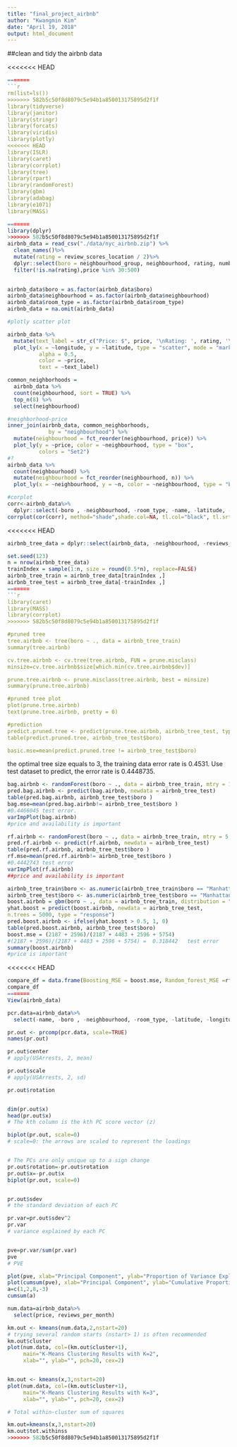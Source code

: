 ```yaml
---
title: "final_project_airbnb"
author: "Kwangmin Kim"
date: "April 19, 2018"
output: html_document
---
```

##clean and tidy the airbnb data

<<<<<<< HEAD
```r
=======
```r
rm(list=ls())
>>>>>>> 582b5c50f8d8079c5e94b1a850013175895d2f1f
library(tidyverse)
library(janitor)
library(stringr)
library(forcats)
library(viridis)
library(plotly)
<<<<<<< HEAD
library(ISLR)
library(caret)
library(corrplot)
library(tree)
library(rpart)
library(randomForest)
library(gbm)
library(adabag)
library(e1071)
library(MASS)
```

```r
=======
library(dplyr)
>>>>>>> 582b5c50f8d8079c5e94b1a850013175895d2f1f
airbnb_data = read_csv("./data/nyc_airbnb.zip") %>%
  clean_names()%>%
  mutate(rating = review_scores_location / 2)%>%
  dplyr::select(boro = neighbourhood_group, neighbourhood, rating, number_of_reviews, price, room_type, reviews_per_month, availability_365, calculated_host_listings_count, name, latitude, longitude)%>%
  filter(!is.na(rating),price %in% 30:500)
  

airbnb_data$boro = as.factor(airbnb_data$boro)
airbnb_data$neighbourhood = as.factor(airbnb_data$neighbourhood)
airbnb_data$room_type = as.factor(airbnb_data$room_type)
airbnb_data = na.omit(airbnb_data)
```


```r
#plotly scatter plot

airbnb_data %>%
  mutate(text_label = str_c("Price: $", price, '\nRating: ', rating, '\nName: ', name)) %>% 
  plot_ly(x = ~longitude, y = ~latitude, type = "scatter", mode = "markers",
          alpha = 0.5, 
          color = ~price,
          text = ~text_label)

common_neighborhoods =
  airbnb_data %>% 
  count(neighbourhood, sort = TRUE) %>% 
  top_n(8) %>% 
  select(neighbourhood)

#neighborhood-price
inner_join(airbnb_data, common_neighborhoods,
             by = "neighbourhood") %>% 
  mutate(neighbourhood = fct_reorder(neighbourhood, price)) %>% 
  plot_ly(y = ~price, color = ~neighbourhood, type = "box",
          colors = "Set2")
#?
airbnb_data %>% 
  count(neighbourhood) %>% 
  mutate(neighbourhood = fct_reorder(neighbourhood, n)) %>% 
  plot_ly(x = ~neighbourhood, y = ~n, color = ~neighbourhood, type = "bar")

#corplot
corr<-airbnb_data%>%
  dplyr::select(-boro , -neighbourhood, -room_type, -name, -latitude, -longitude)
corrplot(cor(corr), method="shade",shade.col=NA, tl.col="black", tl.srt=45)


```

<<<<<<< HEAD
```r
airbnb_tree_data = dplyr::select(airbnb_data, -neighbourhood, -reviews_per_month,- name, -latitude, -longitude)

set.seed(123)
n = nrow(airbnb_tree_data)
trainIndex = sample(1:n, size = round(0.5*n), replace=FALSE)
airbnb_tree_train = airbnb_tree_data[trainIndex ,]
airbnb_tree_test = airbnb_tree_data[-trainIndex ,]
=======
```r
library(caret)
library(MASS)
library(corrplot)
>>>>>>> 582b5c50f8d8079c5e94b1a850013175895d2f1f

#pruned tree
tree.airbnb <- tree(boro ~ ., data = airbnb_tree_train)
summary(tree.airbnb)

cv.tree.airbnb <- cv.tree(tree.airbnb, FUN = prune.misclass)
minsize=cv.tree.airbnb$size[which.min(cv.tree.airbnb$dev)]

prune.tree.airbnb <- prune.misclass(tree.airbnb, best = minsize)
summary(prune.tree.airbnb)

#pruned tree plot
plot(prune.tree.airbnb)
text(prune.tree.airbnb, pretty = 0)

#prediction
predict.pruned.tree <- predict(prune.tree.airbnb, airbnb_tree_test, type='class')
table(predict.pruned.tree, airbnb_tree_test$boro)

basic.mse=mean(predict.pruned.tree != airbnb_tree_test$boro)
```
the optimal tree size equals to 3, the training data error rate is 0.4531. Use test dataset to predict, the error rate is 0.4448735.  

```r
bag.airbnb <- randomForest(boro ~ ., data = airbnb_tree_train, mtry = 10, ntree = 500, importance = TRUE)
pred.bag.airbnb <- predict(bag.airbnb, newdata = airbnb_tree_test)
table(pred.bag.airbnb, airbnb_tree_test$boro )
bag.mse=mean(pred.bag.airbnb!= airbnb_tree_test$boro )
#0.4466045 test error.
varImpPlot(bag.airbnb)
#price and availability is important
```

```r
rf.airbnb <- randomForest(boro ~ ., data = airbnb_tree_train, mtry = 5, ntree = 500, importance = TRUE)
pred.rf.airbnb <- predict(rf.airbnb, newdata = airbnb_tree_test)
table(pred.rf.airbnb, airbnb_tree_test$boro )
rf.mse=mean(pred.rf.airbnb!= airbnb_tree_test$boro )
#0.4442743 test error
varImpPlot(rf.airbnb)
##price and availability is important
```

```r
airbnb_tree_train$boro <- as.numeric(airbnb_tree_train$boro == "Manhattan") 
airbnb_tree_test$boro <- as.numeric(airbnb_tree_test$boro == "Manhattan") 
boost.airbnb = gbm(boro ~ ., data = airbnb_tree_train, distribution = "bernoulli", n.trees = 5000, interaction.depth = 4)
yhat.boost = predict(boost.airbnb, newdata = airbnb_tree_test,
n.trees = 5000, type = "response")
pred.boost.airbnb <- ifelse(yhat.boost > 0.5, 1, 0)
table(pred.boost.airbnb, airbnb_tree_test$boro)
boost.mse = (2187 + 2596)/(2187 + 4483 + 2596 + 5754)
#(2187 + 2596)/(2187 + 4483 + 2596 + 5754) =  0.318442   test error
summary(boost.airbnb)
#price is important
```

<<<<<<< HEAD
```r
compare_df = data.frame(Boosting_MSE = boost.mse, Random_forest_MSE =rf.mse, Bagging_MSE = bag.mse, Decision_trees_MSE = basic.mse)
compare_df
=======
View(airbnb_data)
```

```r
pcr.data=airbnb_data%>%
  select(-name, -boro , -neighbourhood, -room_type, -latitude, -longitude, price, calculated_host_listings_count, number_of_reviews, reviews_per_month, availability_365)

pr.out <- prcomp(pcr.data, scale=TRUE)
names(pr.out)

pr.out$center
# apply(USArrests, 2, mean)

pr.out$scale
# apply(USArrests, 2, sd)

pr.out$rotation


dim(pr.out$x)
head(pr.out$x)
# The kth column is the kth PC score vector (z)

biplot(pr.out, scale=0)
# scale=0: the arrows are scaled to represent the loadings


# The PCs are only unique up to a sign change
pr.out$rotation=-pr.out$rotation
pr.out$x=-pr.out$x
biplot(pr.out, scale=0)


pr.out$sdev
# the standard deviation of each PC

pr.var=pr.out$sdev^2
pr.var
# variance explained by each PC


pve=pr.var/sum(pr.var)
pve
# PVE

plot(pve, xlab="Principal Component", ylab="Proportion of Variance Explained", ylim=c(0,1),type='b')
plot(cumsum(pve), xlab="Principal Component", ylab="Cumulative Proportion of Variance Explained", ylim=c(0,1),type='b')
a=c(1,2,8,-3)
cumsum(a)
```

```r

num.data=airbnb_data%>%
  select(price, reviews_per_month)

km.out <- kmeans(num.data,2,nstart=20)
# trying several random starts (nstart> 1) is often recommended
km.out$cluster
plot(num.data, col=(km.out$cluster+1), 
     main="K-Means Clustering Results with K=2", 
     xlab="", ylab="", pch=20, cex=2)


km.out <- kmeans(x,3,nstart=20)
plot(num.data, col=(km.out$cluster+1), 
     main="K-Means Clustering Results with K=3", 
     xlab="", ylab="", pch=20, cex=2)

# Total within-cluster sum of squares

km.out=kmeans(x,3,nstart=20)
km.out$tot.withinss
>>>>>>> 582b5c50f8d8079c5e94b1a850013175895d2f1f
```

